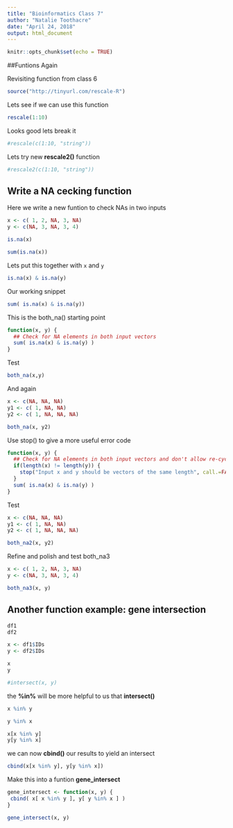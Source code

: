 ```yaml
---
title: "Bioinformatics Class 7"
author: "Natalie Toothacre"
date: "April 24, 2018"
output: html_document
---
```


```r
knitr::opts_chunk$set(echo = TRUE)
```

##Funtions Again

Revisiting function from class 6

```r
source("http://tinyurl.com/rescale-R")
```

Lets see if we can use this function

```r
rescale(1:10)
```

Looks good lets break it

```r
#rescale(c(1:10, "string"))
```

Lets try new **rescale2()** function

```r
#rescale2(c(1:10, "string"))
```

## Write a NA cecking function

Here we write a new funtion to check NAs in two inputs

```r
x <- c( 1, 2, NA, 3, NA)
y <- c(NA, 3, NA, 3, 4)

is.na(x)
```

```r
sum(is.na(x))
```

Lets put this together with `x` and `y`

```r
is.na(x) & is.na(y)
```

Our working snippet

```r
sum( is.na(x) & is.na(y))
```

This is the both_na() starting point

```r
function(x, y) {
  ## Check for NA elements in both input vectors 
  sum( is.na(x) & is.na(y) )
}
```

Test

```r
both_na(x,y)
```

And again

```r
x <- c(NA, NA, NA)
y1 <- c( 1, NA, NA)
y2 <- c( 1, NA, NA, NA)

both_na(x, y2)
```

Use stop() to give a more useful error code

```r
function(x, y) {
  ## Check for NA elements in both input vectors and don't allow re-cycling 
  if(length(x) != length(y)) {
    stop("Input x and y should be vectors of the same length", call.=FALSE)
  }
  sum( is.na(x) & is.na(y) )
}
```

Test

```r
x <- c(NA, NA, NA)
y1 <- c( 1, NA, NA)
y2 <- c( 1, NA, NA, NA)

both_na2(x, y2)
```

Refine and polish and test both_na3

```r
x <- c( 1, 2, NA, 3, NA)
y <- c(NA, 3, NA, 3, 4)

both_na3(x, y)
```




## Another function example: gene intersection

```r
df1
df2

x <- df1$IDs
y <- df2$IDs
```

```r
x
y

```

```r
#intersect(x, y)
```

the **%in%** will be more helpful to us that **intersect()** 

```r
x %in% y

y %in% x
```

```r
x[x %in% y]
y[y %in% x]
```

we can now **cbind()** our results to yield an intersect

```r
cbind(x[x %in% y], y[y %in% x])
```

Make this into a funtion **gene_intersect**

```r
gene_intersect <- function(x, y) {
 cbind( x[ x %in% y ], y[ y %in% x ] )
}

gene_intersect(x, y)
```








